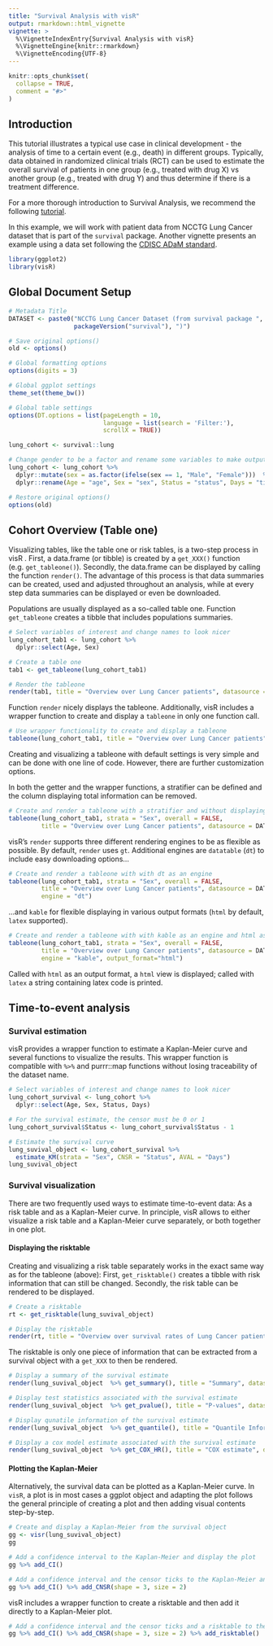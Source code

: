 ```yaml
---
title: "Survival Analysis with visR"
output: rmarkdown::html_vignette
vignette: >
  %\VignetteIndexEntry{Survival Analysis with visR}
  %\VignetteEngine{knitr::rmarkdown}
  %\VignetteEncoding{UTF-8}
---
```


```r
knitr::opts_chunk$set(
  collapse = TRUE,
  comment = "#>"
)
```

## Introduction

This tutorial illustrates a typical use case in clinical development - the analysis of time to a certain event (e.g., death) in different groups. Typically, data obtained in randomized clinical trials (RCT) can be used to estimate the overall survival of patients in one group (e.g., treated with drug X) vs another group (e.g., treated with drug Y) and thus determine if there is a treatment difference.

For a more thorough introduction to Survival Analysis, we recommend the following [tutorial](https://bioconnector.github.io/workshops/r-survival.html).

In this example, we will work with patient data from NCCTG Lung Cancer dataset that is part of the `survival` package. Another vignette presents an example using a data set following the [CDISC ADaM standard](https://www.cdisc.org/standards/foundational/adam/adam-basic-data-structure-bds-time-event-tte-analyses-v1-0). 

```r
library(ggplot2)
library(visR)
```

## Global Document Setup
```r
# Metadata Title
DATASET <- paste0("NCCTG Lung Cancer Dataset (from survival package ", 
                  packageVersion("survival"), ")")

# Save original options()
old <- options()  

# Global formatting options
options(digits = 3)

# Global ggplot settings
theme_set(theme_bw())

# Global table settings 
options(DT.options = list(pageLength = 10, 
                          language = list(search = 'Filter:'), 
                          scrollX = TRUE))

lung_cohort <- survival::lung

# Change gender to be a factor and rename some variables to make output look nicer
lung_cohort <- lung_cohort %>%  
  dplyr::mutate(sex = as.factor(ifelse(sex == 1, "Male", "Female")))  %>%  
  dplyr::rename(Age = "age", Sex = "sex", Status = "status", Days = "time")

# Restore original options()
options(old)
```


## Cohort Overview (Table one)

Visualizing tables, like the table one or risk tables, is a two-step process in visR . First, a data.frame (or tibble) is created by a `get_XXX()` function (e.g. `get_tableone()`). Secondly, the data.frame can be displayed by calling the function `render()`. The advantage of this process is that data summaries can be created, used and adjusted throughout an analysis, while at every step data summaries can be displayed or even be downloaded.

Populations are usually displayed as a so-called table one. Function `get_tableone` creates a tibble that includes populations summaries. 

```r
# Select variables of interest and change names to look nicer
lung_cohort_tab1 <- lung_cohort %>%  
  dplyr::select(Age, Sex) 

# Create a table one
tab1 <- get_tableone(lung_cohort_tab1)

# Render the tableone
render(tab1, title = "Overview over Lung Cancer patients", datasource = DATASET)
```

Function `render` nicely displays the tableone. Additionally, visR includes a wrapper function to create and display a `tableone` in only one function call.

```r
# Use wrapper functionality to create and display a tableone
tableone(lung_cohort_tab1, title = "Overview over Lung Cancer patients", datasource = DATASET)
```

Creating and visualizing a tableone with default settings is very simple and can be done with one line of code. However, there are further customization options.

In both the getter and the wrapper functions, a stratifier can be defined and the column displaying total information can be removed.

```r
# Create and render a tableone with a stratifier and without displaying the total
tableone(lung_cohort_tab1, strata = "Sex", overall = FALSE,
         title = "Overview over Lung Cancer patients", datasource = DATASET)

```

visR's `render` supports three different rendering engines to be as flexible as possible. By default, `render` uses `gt`. Additional engines are `datatable` (`dt`) to include easy downloading options...

```r
# Create and render a tableone with with dt as an engine
tableone(lung_cohort_tab1, strata = "Sex", overall = FALSE,
         title = "Overview over Lung Cancer patients", datasource = DATASET, 
         engine = "dt")
```

...and `kable` for flexible displaying in various output formats (`html` by default, `latex` supported). 
 
```r
# Create and render a tableone with with kable as an engine and html as output format
tableone(lung_cohort_tab1, strata = "Sex", overall = FALSE, 
         title = "Overview over Lung Cancer patients", datasource = DATASET, 
         engine = "kable", output_format="html")
```

Called with `html` as an output format, a `html` view is displayed; called with `latex` a string containing latex code is printed.

## Time-to-event analysis

### Survival estimation
visR provides a wrapper function to estimate a Kaplan-Meier curve and several functions to visualize the results. This wrapper function is compatible with `%>%` and purrr::map functions without losing traceability of the dataset name.

```r
# Select variables of interest and change names to look nicer
lung_cohort_survival <- lung_cohort %>%  
  dplyr::select(Age, Sex, Status, Days)  

# For the survival estimate, the censor must be 0 or 1
lung_cohort_survival$Status <- lung_cohort_survival$Status - 1

# Estimate the survival curve
lung_suvival_object <- lung_cohort_survival %>% 
  estimate_KM(strata = "Sex", CNSR = "Status", AVAL = "Days")
lung_suvival_object
```

### Survival visualization
There are two frequently used ways to estimate time-to-event data: As a risk table and as a Kaplan-Meier curve. In principle, visR allows to either visualize a risk table and a Kaplan-Meier curve separately, or both together in one plot.

#### Displaying the risktable
Creating and visualizing a risk table separately works in the exact same way as for the tableone (above): First, `get_risktable()` creates a tibble with risk information that can still be changed. Secondly, the risk table can be rendered to be displayed.

```r
# Create a risktable
rt <- get_risktable(lung_suvival_object)

# Display the risktable
render(rt, title = "Overview over survival rates of Lung Cancer patients", datasource = DATASET)
```

The risktable is only one piece of information that can be extracted from a survival object with a `get_XXX` to then be rendered.

```r
# Display a summary of the survival estimate
render(lung_suvival_object  %>% get_summary(), title = "Summary", datasource = DATASET)

```

```r
# Display test statistics associated with the survival estimate
render(lung_suvival_object  %>% get_pvalue(), title = "P-values", datasource = DATASET)
```

```r
# Display qunatile information of the survival estimate
render(lung_suvival_object  %>% get_quantile(), title = "Quantile Information", datasource = DATASET)

```

```r
# Display a cox model estimate associated with the survival estimate
render(lung_suvival_object  %>% get_COX_HR(), title = "COX estimate", datasource = DATASET)
```


#### Plotting the Kaplan-Meier
Alternatively, the survival data can be plotted as a Kaplan-Meier curve. In `visR`, a plot is in most cases a ggplot object and adapting the plot follows the general principle of creating a plot and then adding visual contents step-by-step. 

```r
# Create and display a Kaplan-Meier from the survival object
gg <- visr(lung_suvival_object)
gg 
```

```r
# Add a confidence interval to the Kaplan-Meier and display the plot
gg %>% add_CI() 
```

```r
# Add a confidence interval and the censor ticks to the Kaplan-Meier and display the plot
gg %>% add_CI() %>% add_CNSR(shape = 3, size = 2)
```


visR includes a wrapper function to create a risktable and then add it directly to a Kaplan-Meier plot.

```r
# Add a confidence interval and the censor ticks and a risktable to the Kaplan-Meier and display the plot
gg %>% add_CI() %>% add_CNSR(shape = 3, size = 2) %>% add_risktable()
```

